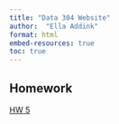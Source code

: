```yaml
---
title: "Data 304 Website"
author:  "Ella Addink"
format: html
embed-resources: true
toc: true
---
```


## Homework

[HW 5](Homework/hw_5.html)
